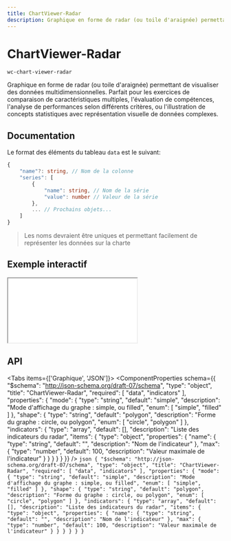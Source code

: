 ```yaml
---
title: ChartViewer-Radar
description: Graphique en forme de radar (ou toile d'araignée) permettant de visualiser des données multidimensionnelles. Parfait pour les exercices de comparaison de caractéristiques multiples, l'évaluation de compétences, l'analyse de performances selon différents critères, ou l'illustration de concepts statistiques avec représentation visuelle de données complexes.
---
```



# ChartViewer-Radar

`wc-chart-viewer-radar`

Graphique en forme de radar (ou toile d'araignée) permettant de visualiser des données multidimensionnelles. Parfait pour les exercices de comparaison de caractéristiques multiples, l'évaluation de compétences, l'analyse de performances selon différents critères, ou l'illustration de concepts statistiques avec représentation visuelle de données complexes.

## Documentation

Le format des éléments du tableau `data` est le suivant:

```typescript
{
    "name"?: string, // Nom de la colonne
    "series": [
        {
            "name": string, // Nom de la série
            "value": number // Valeur de la série
        },
        ... // Prochains objets...
    ]
}
```

> Les noms devraient être uniques et permettant facilement de représenter les données sur la charte

## Exemple interactif

<iframe
  src={useAbsoluteUrl('playground/components/wc-chart-viewer-radar')}
  style={{ width: '100%', height: '700px', border: 'none' }}
></iframe>

## API

<Tabs items={['Graphique', 'JSON']}>
  <Tab>
    <ComponentProperties schema={{
  "$schema": "http://json-schema.org/draft-07/schema",
  "type": "object",
  "title": "ChartViewer-Radar",
  "required": [
    "data",
    "indicators"
  ],
  "properties": {
    "mode": {
      "type": "string",
      "default": "simple",
      "description": "Mode d'affichage du graphe : simple, ou filled",
      "enum": [
        "simple",
        "filled"
      ]
    },
    "shape": {
      "type": "string",
      "default": "polygon",
      "description": "Forme du graphe : circle, ou polygon",
      "enum": [
        "circle",
        "polygon"
      ]
    },
    "indicators": {
      "type": "array",
      "default": [],
      "description": "Liste des indicateurs du radar",
      "items": {
        "type": "object",
        "properties": {
          "name": {
            "type": "string",
            "default": "",
            "description": "Nom de l'indicateur"
          },
          "max": {
            "type": "number",
            "default": 100,
            "description": "Valeur maximale de l'indicateur"
          }
        }
      }
    }
  }
}} />
  </Tab>
  <Tab>
    ```json
    {
  "$schema": "http://json-schema.org/draft-07/schema",
  "type": "object",
  "title": "ChartViewer-Radar",
  "required": [
    "data",
    "indicators"
  ],
  "properties": {
    "mode": {
      "type": "string",
      "default": "simple",
      "description": "Mode d'affichage du graphe : simple, ou filled",
      "enum": [
        "simple",
        "filled"
      ]
    },
    "shape": {
      "type": "string",
      "default": "polygon",
      "description": "Forme du graphe : circle, ou polygon",
      "enum": [
        "circle",
        "polygon"
      ]
    },
    "indicators": {
      "type": "array",
      "default": [],
      "description": "Liste des indicateurs du radar",
      "items": {
        "type": "object",
        "properties": {
          "name": {
            "type": "string",
            "default": "",
            "description": "Nom de l'indicateur"
          },
          "max": {
            "type": "number",
            "default": 100,
            "description": "Valeur maximale de l'indicateur"
          }
        }
      }
    }
  }
}
    ```
  </Tab>
</Tabs>
